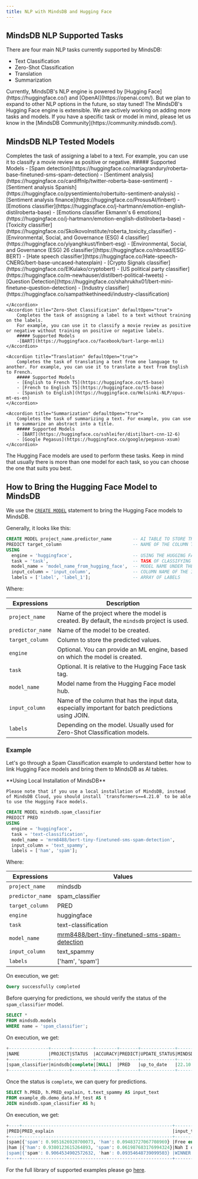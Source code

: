 ```yaml
---
title: NLP with MindsDB and Hugging Face
---
```


## MindsDB NLP Supported Tasks

There are four main NLP tasks currently supported by MindsDB:

- Text Classification
- Zero-Shot Classification
- Translation
- Summarization

<Tip>
Currently, MindsDB's NLP engine is powered by [Hugging Face](https://huggingface.co/) and [OpenAI](https://openai.com/). But we plan to expand to other NLP options in the future, so stay tuned!
</Tip>

<Tip>
The MindsDB's Hugging Face engine is extensible. We are actively working on adding more tasks and models.
If you have a specific task or model in mind, please let us know in the [MindsDB Community](https://community.mindsdb.com/).
</Tip>

## MindsDB NLP Tested Models

<AccordionGroup>
    <Accordion title="Text Classification" defaultOpen="true">
        Completes the task of assigning a label to a text. For example, you can use it to classify a movie review as positive or negative.
        ##### Supported Models
        - [Spam detection](https://huggingface.co/mariagrandury/roberta-base-finetuned-sms-spam-detection)
        - [Sentiment analysis](https://huggingface.co/cardiffnlp/twitter-roberta-base-sentiment)
        - [Sentiment analysis Spanish](https://huggingface.co/pysentimiento/robertuito-sentiment-analysis)
        - [Sentiment analysis finance](https://huggingface.co/ProsusAI/finbert)
        - [Emotions classifier](https://huggingface.co/j-hartmann/emotion-english-distilroberta-base)
        - [Emotions classifier Ekmanm's 6 emotions](https://huggingface.co/j-hartmann/emotion-english-distilroberta-base)
        - [Toxicity classifier](https://huggingface.co/SkolkovoInstitute/roberta_toxicity_classifier)
        - [Environmental, Social, and Governance (ESG) 4 classifier](https://huggingface.co/yiyanghkust/finbert-esg)
        - [Environmental, Social, and Governance (ESG) 26 classifier](https://huggingface.co/nbroad/ESG-BERT)
        - [Hate speech classifier](https://huggingface.co/Hate-speech-CNERG/bert-base-uncased-hatexplain)
        - [Crypto Signals classifier](https://huggingface.co/ElKulako/cryptobert)
        - [US political party classifier](https://huggingface.co/m-newhauser/distilbert-political-tweets)
        - [Question Detection](https://huggingface.co/shahrukhx01/bert-mini-finetune-question-detection)
        - [Industry classifier](https://huggingface.co/sampathkethineedi/industry-classification)

    </Accordion>
    <Accordion title="Zero-Shot Classification" defaultOpen="true">
        Completes the task of assigning a label to a text without training on the labels.
        For example, you can use it to classify a movie review as positive or negative without training on positive or negative labels.
        ##### Supported Models
        -[BART](https://huggingface.co/facebook/bart-large-mnli)
    </Accordion>

    <Accordion title="Translation" defaultOpen="true">
        Completes the task of translating a text from one language to another. For example, you can use it to translate a text from English to French.
        ##### Supported Models
        - [English to French T5](https://huggingface.co/t5-base)
        - [French to English T5](https://huggingface.co/t5-base)
        - [Spanish to English](https://huggingface.co/Helsinki-NLP/opus-mt-es-en)
    </Accordion>

    <Accordion title="Summarization" defaultOpen="true">
        Completes the task of summarizing a text. For example, you can use it to summarize an abstract into a title.
        ##### Supported Models
        - [BART](https://huggingface.co/sshleifer/distilbart-cnn-12-6)
        - [Google Pegasus](https://huggingface.co/google/pegasus-xsum)
    </Accordion>

</AccordionGroup>

The Hugging Face models are used to perform these tasks.
Keep in mind that usually there is more than one model for each task,
so you can choose the one that suits you best.

## How to Bring the Hugging Face Model to MindsDB

We use the [`CREATE MODEL`](/sql/create/predictor) statement to bring the Hugging Face models to MindsDB.

Generally, it looks like this:

```sql
CREATE MODEL project_name.predictor_name        -- AI TABLE TO STORE THE MODEL
PREDICT target_column                           -- NAME OF THE COLUMN TO STORE PREDICTED VALUES
USING
  engine = 'huggingface',                       -- USING THE HUGGING FACE ENGINE
  task = 'task',                                -- TASK OF CLASSIFYING TEXT (OPTIONAL)
  model_name = 'model_name_from_hugging_face',  -- MODEL NAME UNDER THE HUGGING FACE MODEL HUB
  input_column = 'input_column',                -- COLUMN NAME OF THE INPUT DATA
  labels = ['label', 'label_1'];                -- ARRAY OF LABELS
```

Where:

| Expressions      | Description                                                                                         |
| ---------------- | --------------------------------------------------------------------------------------------------- |
| `project_name`   | Name of the project where the model is created. By default, the `mindsdb` project is used.          |
| `predictor_name` | Name of the model to be created.                                                                    |
| `target_column`  | Column to store the predicted values.                                                               |
| `engine`         | Optional. You can provide an ML engine, based on which the model is created.                        |
| `task`           | Optional. It is relative to the Hugging Face task tag.                                              |
| `model_name`     | Model name from the Hugging Face model hub.                                                         |
| `input_column`   | Name of the column that has the input data, especially important for batch predictions using JOIN.  |
| `labels`         | Depending on the model. Usually used for Zero-Shot Classification models.                           |

### Example

Let's go through a Spam Classification example to understand better how
to link Hugging Face models and bring them to MindsDB as AI tables.

<Note>
    **Using Local Installation of MindsDB**

    Please note that if you use a local installation of MindsDB, instead of MindsDB Cloud, you should install `transformers==4.21.0` to be able to use the Hugging Face models.

</Note>

```sql
CREATE MODEL mindsdb.spam_classifier                           
PREDICT PRED                           
USING
  engine = 'huggingface',              
  task = 'text-classification',        
  model_name = 'mrm8488/bert-tiny-finetuned-sms-spam-detection', 
  input_column = 'text_spammy',        
  labels = ['ham', 'spam'];
```

Where:

| Expressions      | Values                                                                                                                  |
| ---------------- | ----------------------------------------------------------------------------------------------------------------------- |
| `project_name`   | mindsdb                                                                                                                 |
| `predictor_name` | spam_classifier                                                                                                         |
| `target_column`  | PRED                                                                                                                    |
| `engine`         | huggingface                                                                                                             |
| `task`           | text-classification                                                                                                     |
| `model_name`     | [mrm8488/bert-tiny-finetuned-sms-spam-detection](https://huggingface.co/mrm8488/bert-tiny-finetuned-sms-spam-detection) |
| `input_column`   | text_spammy                                                                                                             |
| `labels`         | ['ham', 'spam']                                                                                                         |


On execution, we get:

```sql
Query successfully completed
```

Before querying for predictions, we should verify the status of the `spam_classifier` model.

```sql
SELECT *
FROM mindsdb.models
WHERE name = 'spam_classifier';
```

On execution, we get:

```sql
+---------------+-------+--------+--------+-------+-------------+---------------+------+-----------------+---------------------------------------------------------------------------------------------------------------------------------------------------------------------------------------------------------------+
|NAME           |PROJECT|STATUS  |ACCURACY|PREDICT|UPDATE_STATUS|MINDSDB_VERSION|ERROR |SELECT_DATA_QUERY|TRAINING_OPTIONS                                                                                                                                                                                               |
+---------------+-------+--------+--------+-------+-------------+---------------+------+-----------------+---------------------------------------------------------------------------------------------------------------------------------------------------------------------------------------------------------------+
|spam_classifier|mindsdb|complete|[NULL]  |PRED   |up_to_date   |22.10.2.1      |[NULL]|[NULL]           |{'target': 'PRED', 'using': {'engine': 'huggingface', 'task': 'text-classification', 'model_name': 'mrm8488/bert-tiny-finetuned-sms-spam-detection', 'input_column': 'text_spammy', 'labels': ['ham', 'spam']}}|
+---------------+-------+--------+--------+-------+-------------+---------------+------+-----------------+---------------------------------------------------------------------------------------------------------------------------------------------------------------------------------------------------------------+
```

Once the status is `complete`, we can query for predictions.

```sql
SELECT h.PRED, h.PRED_explain, t.text_spammy AS input_text
FROM example_db.demo_data.hf_test AS t
JOIN mindsdb.spam_classifier AS h;
```

On execution, we get:

```sql
+----+---------------------------------------------------------+-----------------------------------------------------------------------------------------------------------------------------------------------------------------+
|PRED|PRED_explain                                             |input_text                                                                                                                                                       |
+----+---------------------------------------------------------+-----------------------------------------------------------------------------------------------------------------------------------------------------------------+
|spam|{'spam': 0.9051626920700073, 'ham': 0.09483727067708969} |Free entry in 2 a wkly comp to win FA Cup final tkts 21st May 2005. Text FA to 87121 to receive entry question(std txt rate)T&C's apply 08452810075over18's      |
|ham |{'ham': 0.9380123615264893, 'spam': 0.061987683176994324}|Nah I don't think he goes to usf, he lives around here though                                                                                                    |
|spam|{'spam': 0.9064534902572632, 'ham': 0.09354648739099503} |WINNER!! As a valued network customer you have been selected to receivea £900 prize reward! To claim call 09061701461. Claim code KL341. Valid 12 hours only.    |
+----+---------------------------------------------------------+-----------------------------------------------------------------------------------------------------------------------------------------------------------------+
```

For the full library of supported examples please go [here](/nlp/nlp-extended-examples).
